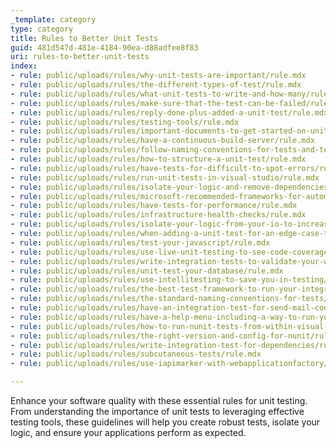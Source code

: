```yaml
---
_template: category
type: category
title: Rules to Better Unit Tests
guid: 481d547d-481e-4184-90ea-d88adfee8f83
uri: rules-to-better-unit-tests
index:
- rule: public/uploads/rules/why-unit-tests-are-important/rule.mdx
- rule: public/uploads/rules/the-different-types-of-test/rule.mdx
- rule: public/uploads/rules/what-unit-tests-to-write-and-how-many/rule.mdx
- rule: public/uploads/rules/make-sure-that-the-test-can-be-failed/rule.mdx
- rule: public/uploads/rules/reply-done-plus-added-a-unit-test/rule.mdx
- rule: public/uploads/rules/testing-tools/rule.mdx
- rule: public/uploads/rules/important-documents-to-get-started-on-unit-testing/rule.mdx
- rule: public/uploads/rules/have-a-continuous-build-server/rule.mdx
- rule: public/uploads/rules/follow-naming-conventions-for-tests-and-test-projects/rule.mdx
- rule: public/uploads/rules/how-to-structure-a-unit-test/rule.mdx
- rule: public/uploads/rules/have-tests-for-difficult-to-spot-errors/rule.mdx
- rule: public/uploads/rules/run-unit-tests-in-visual-studio/rule.mdx
- rule: public/uploads/rules/isolate-your-logic-and-remove-dependencies-on-instances-of-objects/rule.mdx
- rule: public/uploads/rules/microsoft-recommended-frameworks-for-automated-ui-driven-functional-testing/rule.mdx
- rule: public/uploads/rules/have-tests-for-performance/rule.mdx
- rule: public/uploads/rules/infrastructure-health-checks/rule.mdx
- rule: public/uploads/rules/isolate-your-logic-from-your-io-to-increase-the-testability/rule.mdx
- rule: public/uploads/rules/when-adding-a-unit-test-for-an-edge-case-the-naming-convention-should-be-the-issue-id/rule.mdx
- rule: public/uploads/rules/test-your-javascript/rule.mdx
- rule: public/uploads/rules/use-live-unit-testing-to-see-code-coverage/rule.mdx
- rule: public/uploads/rules/write-integration-tests-to-validate-your-web-links/rule.mdx
- rule: public/uploads/rules/unit-test-your-database/rule.mdx
- rule: public/uploads/rules/use-intellitesting-to-save-you-in-testing/rule.mdx
- rule: public/uploads/rules/the-best-test-framework-to-run-your-integration-tests/rule.mdx
- rule: public/uploads/rules/the-standard-naming-conventions-for-tests/rule.mdx
- rule: public/uploads/rules/have-an-integration-test-for-send-mail-code/rule.mdx
- rule: public/uploads/rules/have-a-help-menu-including-a-way-to-run-your-unit-tests/rule.mdx
- rule: public/uploads/rules/how-to-run-nunit-tests-from-within-visual-studio/rule.mdx
- rule: public/uploads/rules/the-right-version-and-config-for-nunit/rule.mdx
- rule: public/uploads/rules/write-integration-test-for-dependencies/rule.mdx
- rule: public/uploads/rules/subcutaneous-tests/rule.mdx
- rule: public/uploads/rules/use-iapimarker-with-webapplicationfactory/rule.mdx

---
```


Enhance your software quality with these essential rules for unit testing. From understanding the importance of unit tests to leveraging effective testing tools, these guidelines will help you create robust tests, isolate your logic, and ensure your applications perform as expected.
